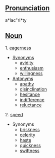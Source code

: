 ==[[Pronunciation]]==
a*lac"ri*ty

==[[Noun]]==
1. [[eagerness]]
* [[Synonym]]s
** [[avidity]]
** [[enthusiasm]]
** [[willingness]]
* [[Antonym]]s
** [[apathy]]
** [[disinclination]]
** [[hesitance]]
** [[indifference]]
** [[reluctance]]
2. [[speed]]
* Synonyms
** [[briskness]]
** [[celerity]]
** [[haste]]
** [[quickness]]
** [[swiftness]]